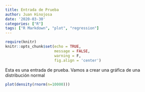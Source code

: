 ```yaml
---
title: Entrada de Prueba
author: Juan Hinojosa
date: '2020-03-30'
categories: ["R"]
tags: ["R Markdown", "plot", "regression"]
---
```


```r
require(knitr)
knitr::opts_chunk$set(echo = TRUE, 
                      message = FALSE, 
                      warning = F,
                      fig.align = 'center')


```

Esta es una entrada de prueba.
Vamos a crear una gráfica de una distribución normal
```r
plot(density(rnorm(n=10000)))
```

